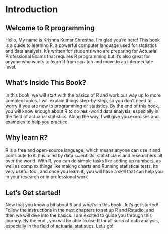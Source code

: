 # Introduction

## Welcome to R programming

Hello, My name is Krishna Kumar Shrestha. I'm glad you're here! This book is a guide to learning R, a powerful computer language used for statistics and data analysis. It's written for students who are preparing for Actuarial Professional Exams that requires R programming but it's also great for anyone who wants to learn R from scratch and move to an intermediate level.

## What's Inside This Book?

In this book, we will start with the basics of R and work our way up to more complex topics. I will explain things step-by-step, so you don't need to worry if you are new to programming or statistics. By the end of this book, you will know enough about R to do real-world data analysis, especially in the field of actuarial statistics. Along the way, I will give you exercises and examples to help you practice.

## Why learn R?

R is a free and open-source language, which means anyone can use it and contribute to it. It is used by data scientists, statisticians and researchers all over the world. With R, you can do simple tasks like adding up numbers, as well as complex things like making charts and Running statistical tests. Its very useful tool, and once you learn it, you will have a skill that can help you in your research or in professional work

## Let's Get started!

Now that you know a bit about R and what's in this book , let's get started! Follow the instructions in the next chapters to set up R and Rstudio, and then we will dive into the basics. I am excited to guide you through this journey. By the end , you will be able to use R for all sorts of data analysis, especially in the field of actuarial statistics. Let's go!
